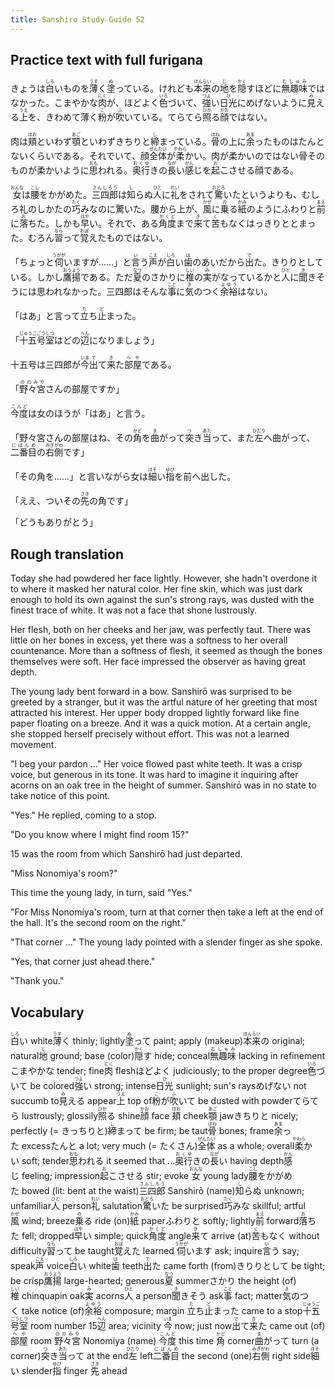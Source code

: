 ```yaml
---
title: Sanshiro Study Guide 52
---
```


## Practice text with full furigana

<p>
きょうは<ruby><rb>白</rb><rt>しろ</rt></ruby>いものを<ruby><rb>薄</rb><rt>うす</rt></ruby>く<ruby><rb>塗</rb><rt>ぬ</rt></ruby>っている。けれども<ruby><rb>本来</rb><rt>ほんらい</rt></ruby>の<ruby><rb>地</rb><rt>じ</rt></ruby>を<ruby><rb>隠</rb><rt>かく</rt></ruby>すほどに<ruby><rb>無趣味</rb><rt>むしゅみ</rt></ruby>ではなかった。こまやかな<ruby><rb>肉</rb><rt>にく</rt></ruby>が、ほどよく<ruby><rb>色</rb><rt>いろ</rt></ruby>づいて、<ruby><rb>強</rb><rt>つよ</rt></ruby>い<ruby><rb>日光</rb><rt>ひ</rt></ruby>にめげないように<ruby><rb>見</rb><rt>み</rt></ruby>える<ruby><rb>上</rb><rt>うえ</rt></ruby>を、きわめて薄く<ruby><rb>粉</rb><rt>こ</rt></ruby>が<ruby><rb>吹</rb><rt>ふ</rt></ruby>いている。てらてら<ruby><rb>照</rb><rt>ひか</rt></ruby>る<ruby><rb>顔</rb><rt>かお</rt></ruby>ではない。
</p>

<p>
肉は<ruby><rb>頬</rb><rt>ほお</rt></ruby>といわず<ruby><rb>顎</rb><rt>あご</rt></ruby>といわずきちりと<ruby><rb>締</rb><rt>し</rt></ruby>まっている。<ruby><rb>骨</rb><rt>ほね</rt></ruby>の上に<ruby><rb>余</rb><rt>あま</rt></ruby>ったものはたんとないくらいである。それでいて、顔<ruby><rb>全体</rb><rt>ぜんたい</rt></ruby>が<ruby><rb>柔</rb><rt>やわら</rt></ruby>かい。肉が柔かいのではない骨そのものが柔かいように<ruby><rb>思</rb><rt>おも</rt></ruby>われる。<ruby><rb>奥行</rb><rt>おくゆ</rt></ruby>きの<ruby><rb>長</rb><rt>なが</rt></ruby>い<ruby><rb>感</rb><rt>かん</rt></ruby>じを<ruby><rb>起</rb><rt>お</rt></ruby>こさせる顔である。
</p>

<p>
<ruby><rb>女</rb><rt>おんな</rt></ruby>は<ruby><rb>腰</rb><rt>こし</rt></ruby>をかがめた。<ruby><rb>三四郎</rb><rt>さんしろう</rt></ruby>は<ruby><rb>知</rb><rt>し</rt></ruby>らぬ<ruby><rb>人</rb><rt>ひと</rt></ruby>に<ruby><rb>礼</rb><rt>れい</rt></ruby>をされて<ruby><rb>驚</rb><rt>おどろ</rt></ruby>いたというよりも、むしろ礼のしかたの<ruby><rb>巧</rb><rt>たく</rt></ruby>みなのに驚いた。腰から上が、<ruby><rb>風</rb><rt>かぜ</rt></ruby>に<ruby><rb>乗</rb><rt>の</rt></ruby>る<ruby><rb>紙</rb><rt>かみ</rt></ruby>のようにふわりと<ruby><rb>前</rb><rt>まえ</rt></ruby>に<ruby><rb>落</rb><rt>お</rt></ruby>ちた。しかも<ruby><rb>早</rb><rt>はや</rt></ruby>い。それで、ある<ruby><rb>角度</rb><rt>かくど</rt></ruby>まで<ruby><rb>来</rb><rt>き</rt></ruby>て<ruby><rb>苦</rb><rt>く</rt></ruby>もなくはっきりととまった。むろん<ruby><rb>習</rb><rt>なら</rt></ruby>って<ruby><rb>覚</rb><rt>おぼ</rt></ruby>えたものではない。
</p>

<p>
「ちょっと<ruby><rb>伺</rb><rt>うかが</rt></ruby>いますが……」と<ruby><rb>言</rb><rt>い</rt></ruby>う<ruby><rb>声</rb><rt>こえ</rt></ruby>が<ruby><rb>白</rb><rt>しろ</rt></ruby>い<ruby><rb>歯</rb><rt>は</rt></ruby>のあいだから<ruby><rb>出</rb><rt>で</rt></ruby>た。きりりとしている。しかし<ruby><rb>鷹揚</rb><rt>おうよう</rt></ruby>である。ただ<ruby><rb>夏</rb><rt>なつ</rt></ruby>のさかりに<ruby><rb>椎</rb><rt>しい</rt></ruby>の<ruby><rb>実</rb><rt>み</rt></ruby>がなっているかと<ruby><rb>人</rb><rt>ひと</rt></ruby>に<ruby><rb>聞</rb><rt>き</rt></ruby>きそうには思われなかった。三四郎はそんな<ruby><rb>事</rb><rt>こと</rt></ruby>に<ruby><rb>気</rb><rt>き</rt></ruby>のつく<ruby><rb>余裕</rb><rt>よゆう</rt></ruby>はない。
</p>

<p>
「はあ」と言って<ruby><rb>立</rb><rt>た</rt></ruby>ち<ruby><rb>止</rb><rt>ど</rt></ruby>まった。
</p>

<p>
「<ruby><rb>十五</rb><rt>じゅうご</rt></ruby><ruby><rb>号室</rb><rt>ごうしつ</rt></ruby>はどの<ruby><rb>辺</rb><rt>へん</rt></ruby>になりましょう」
</p>

<p>
十五号は三四郎が<ruby><rb>今</rb><rt>いま</rt></ruby><ruby><rb>出</rb><rt>で</rt></ruby>て<ruby><rb>来</rb><rt>き</rt></ruby>た<ruby><rb>部屋</rb><rt>へや</rt></ruby>である。
</p>

<p>
「<ruby><rb>野々宮</rb><rt>ののみや</rt></ruby>さんの部屋ですか」
</p>

<p>
<ruby><rb>今度</rb><rt>こんど</rt></ruby>は女のほうが「はあ」と言う。
</p>

<p>
「野々宮さんの部屋はね、その<ruby><rb>角</rb><rt>かど</rt></ruby>を<ruby><rb>曲</rb><rt>ま</rt></ruby>がって<ruby><rb>突</rb><rt>つ</rt></ruby>き<ruby><rb>当</rb><rt>あた</rt></ruby>って、また<ruby><rb>左</rb><rt>ひだり</rt></ruby>へ曲がって、<ruby><rb>二番目</rb><rt>にばんめ</rt></ruby>の<ruby><rb>右側</rb><rt>みぎがわ</rt></ruby>です」
</p>

<p>
「その角を……」と言いながら女は<ruby><rb>細</rb><rt>ほそ</rt></ruby>い<ruby><rb>指</rb><rt>ゆび</rt></ruby>を前へ出した。
</p>

<p>
「ええ、ついその<ruby><rb>先</rb><rt>さき</rt></ruby>の角です」
</p>

「どうもありがとう」


## Rough translation

Today she had powdered her face lightly. However, she hadn't overdone it to where it masked her natural color. Her fine skin, which was just dark enough to hold its own against the sun's strong rays, was dusted with the finest trace of white. It was not a face that shone lustrously.

Her flesh, both on her cheeks and her jaw, was perfectly taut. There was little on her bones in excess, yet there was a softness to her overall countenance. More than a softness of flesh, it seemed as though the bones themselves were soft. Her face impressed the observer as having great depth.

The young lady bent forward in a bow. Sanshirō was surprised to be greeted by a stranger, but it was the artful nature of her greeting that most attracted his interest. Her upper body dropped lightly forward like fine paper floating on a breeze. And it was a quick motion. At a certain angle, she stopped herself precisely without effort. This was not a learned movement. 

"I beg your pardon ..." Her voice flowed past white teeth. It was a crisp voice, but generous in its tone. It was hard to imagine it inquiring after acorns on an oak tree in the height of summer. Sanshirō was in no state to take notice of this point.

"Yes." He replied, coming to a stop.

"Do you know where I might find room 15?"

15 was the room from which Sanshirō had just departed.

"Miss Nonomiya's room?"

This time the young lady, in turn, said "Yes."

"For Miss Nonomiya's room, turn at that corner then take a left at the end of the hall. It's the second room on the right."

"That corner ..." The young lady pointed with a slender finger as she spoke.

"Yes, that corner just ahead there."

"Thank you."           


## Vocabulary

<p>
<span class="vocabstudy"><ruby><rb>白</rb><rt>しろ</rt></ruby>い&nbsp;white</span><span class="vocabstudy"><ruby><rb>薄</rb><rt>うす</rt></ruby>く&nbsp;thinly; lightly</span><span class="vocabstudy"><ruby><rb>塗</rb><rt>ぬ</rt></ruby>って&nbsp;paint; apply (makeup)</span><span class="vocabstudy"><ruby><rb>本来</rb><rt>ほんらい</rt></ruby>の&nbsp;original; natural</span><span class="vocabstudy"><ruby><rb>地</rb><rt>じ</rt></ruby>&nbsp;ground; base (color)</span><span class="vocabstudy"><ruby><rb>隠</rb><rt>かく</rt></ruby>す&nbsp;hide; conceal</span><span class="vocabstudy"><ruby><rb>無趣味</rb><rt>むしゅみ</rt></ruby>&nbsp;lacking in refinement</span><span class="vocabstudy">こまやかな&nbsp;tender; fine</span><span class="vocabstudy"><ruby><rb>肉</rb><rt>にく</rt></ruby>&nbsp;flesh</span><span class="vocabstudy">ほどよく&nbsp;judiciously; to the proper degree</span><span class="vocabstudy"><ruby><rb>色</rb><rt>いろ</rt></ruby>づいて&nbsp;be colored</span><span class="vocabstudy"><ruby><rb>強</rb><rt>つよ</rt></ruby>い&nbsp;strong; intense</span><span class="vocabstudy"><ruby><rb>日光</rb><rt>ひ</rt></ruby>&nbsp;sunlight; sun's rays</span><span class="vocabstudy">めげない&nbsp;not succumb to</span><span class="vocabstudy"><ruby><rb>見</rb><rt>み</rt></ruby>える&nbsp;appear</span><span class="vocabstudy"><ruby><rb>上</rb><rt>うえ</rt></ruby>&nbsp;top of</span><span class="vocabstudy"><ruby><rb>粉</rb><rt>こ</rt></ruby>が<ruby><rb>吹</rb><rt>ふ</rt></ruby>いて&nbsp;be dusted with powder</span><span class="vocabstudy">てらてら&nbsp;lustrously; glossily</span><span class="vocabstudy"><ruby><rb>照</rb><rt>ひか</rt></ruby>る&nbsp;shine</span><span class="vocabstudy"><ruby><rb>顔</rb><rt>かお</rt></ruby>&nbsp;face</span>
<span class="vocabstudy"><ruby><rb>頬</rb><rt>ほお</rt></ruby>&nbsp;cheek</span><span class="vocabstudy"><ruby><rb>顎</rb><rt>あご</rt></ruby>&nbsp;jaw</span><span class="vocabstudy">きちりと&nbsp;nicely; perfectly (= きっちりと)</span><span class="vocabstudy"><ruby><rb>締</rb><rt>し</rt></ruby>まって&nbsp;be firm; be taut</span><span class="vocabstudy"><ruby><rb>骨</rb><rt>ほね</rt></ruby>&nbsp;bones; frame</span><span class="vocabstudy"><ruby><rb>余</rb><rt>あま</rt></ruby>った&nbsp;excess</span><span class="vocabstudy">たんと&nbsp;a lot; very much (= たくさん)</span><span class="vocabstudy"><ruby><rb>全体</rb><rt>ぜんたい</rt></ruby>&nbsp;as a whole; overall</span><span class="vocabstudy"><ruby><rb>柔</rb><rt>やわら</rt></ruby>かい&nbsp;soft; tender</span><span class="vocabstudy"><ruby><rb>思</rb><rt>おも</rt></ruby>われる&nbsp;it seemed that ...</span><span class="vocabstudy"><ruby><rb>奥行</rb><rt>おくゆ</rt></ruby>きの<ruby><rb>長</rb><rt>なが</rt></ruby>い&nbsp;having depth</span><span class="vocabstudy"><ruby><rb>感</rb><rt>かん</rt></ruby>じ&nbsp;feeling; impression</span><span class="vocabstudy"><ruby><rb>起</rb><rt>お</rt></ruby>こさせる&nbsp;stir; evoke</span>
<span class="vocabstudy"><ruby><rb>女</rb><rt>おんな</rt></ruby>&nbsp;young lady</span><span class="vocabstudy"><ruby><rb>腰</rb><rt>こし</rt></ruby>をかがめた&nbsp;bowed (lit: bent at the waist)</span><span class="vocabstudy"><ruby><rb>三四郎</rb><rt>さんしろう</rt></ruby>&nbsp;Sanshirō (name)</span><span class="vocabstudy"><ruby><rb>知</rb><rt>し</rt></ruby>らぬ&nbsp;unknown; unfamiliar</span><span class="vocabstudy"><ruby><rb>人</rb><rt>ひと</rt></ruby>&nbsp;person</span><span class="vocabstudy"><ruby><rb>礼</rb><rt>れい</rt></ruby>&nbsp;salutation</span><span class="vocabstudy"><ruby><rb>驚</rb><rt>おどろ</rt></ruby>いた&nbsp;be surprised</span><span class="vocabstudy"><ruby><rb>巧</rb><rt>たく</rt></ruby>みな&nbsp;skillful; artful</span><span class="vocabstudy"><ruby><rb>風</rb><rt>かぜ</rt></ruby>&nbsp;wind; breeze</span><span class="vocabstudy"><ruby><rb>乗</rb><rt>の</rt></ruby>る&nbsp;ride (on)</span><span class="vocabstudy"><ruby><rb>紙</rb><rt>かみ</rt></ruby>&nbsp;paper</span><span class="vocabstudy">ふわりと&nbsp;softly; lightly</span><span class="vocabstudy"><ruby><rb>前</rb><rt>まえ</rt></ruby>&nbsp;forward</span><span class="vocabstudy"><ruby><rb>落</rb><rt>お</rt></ruby>ちた&nbsp;fell; dropped</span><span class="vocabstudy"><ruby><rb>早</rb><rt>はや</rt></ruby>い&nbsp;simple; quick</span><span class="vocabstudy"><ruby><rb>角度</rb><rt>かくど</rt></ruby>&nbsp;angle</span><span class="vocabstudy"><ruby><rb>来</rb><rt>き</rt></ruby>て&nbsp;arrive (at)</span><span class="vocabstudy"><ruby><rb>苦</rb><rt>く</rt></ruby>もなく&nbsp;without difficulty</span><span class="vocabstudy"><ruby><rb>習</rb><rt>なら</rt></ruby>って&nbsp;be taught</span><span class="vocabstudy"><ruby><rb>覚</rb><rt>おぼ</rt></ruby>えた&nbsp;learned</span>
<span class="vocabstudy"><ruby><rb>伺</rb><rt>うかが</rt></ruby>います&nbsp;ask; inquire</span><span class="vocabstudy"><ruby><rb>言</rb><rt>い</rt></ruby>う&nbsp;say; speak</span><span class="vocabstudy"><ruby><rb>声</rb><rt>こえ</rt></ruby>&nbsp;voice</span><span class="vocabstudy"><ruby><rb>白</rb><rt>しろ</rt></ruby>い&nbsp;white</span><span class="vocabstudy"><ruby><rb>歯</rb><rt>は</rt></ruby>&nbsp;teeth</span><span class="vocabstudy"><ruby><rb>出</rb><rt>で</rt></ruby>た&nbsp;came forth (from)</span><span class="vocabstudy">きりりとして&nbsp;be tight; be crisp</span><span class="vocabstudy"><ruby><rb>鷹揚</rb><rt>おうよう</rt></ruby>&nbsp;large-hearted; generous</span><span class="vocabstudy"><ruby><rb>夏</rb><rt>なつ</rt></ruby>&nbsp;summer</span><span class="vocabstudy">さかり&nbsp;the height (of)</span><span class="vocabstudy"><ruby><rb>椎</rb><rt>しい</rt></ruby>&nbsp;chinquapin oak</span><span class="vocabstudy"><ruby><rb>実</rb><rt>み</rt></ruby>&nbsp;acorns</span><span class="vocabstudy"><ruby><rb>人</rb><rt>ひと</rt></ruby>&nbsp;a person</span><span class="vocabstudy"><ruby><rb>聞</rb><rt>き</rt></ruby>きそう&nbsp;ask</span><span class="vocabstudy"><ruby><rb>事</rb><rt>こと</rt></ruby>&nbsp;fact; matter</span><span class="vocabstudy"><ruby><rb>気</rb><rt>き</rt></ruby>のつく&nbsp;take notice (of)</span><span class="vocabstudy"><ruby><rb>余裕</rb><rt>よゆう</rt></ruby>&nbsp;composure; margin</span>
<span class="vocabstudy"><ruby><rb>立</rb><rt>た</rt></ruby>ち<ruby><rb>止</rb><rt>ど</rt></ruby>まった&nbsp;came to a stop</span>
<span class="vocabstudy"><ruby><rb>十五</rb><rt>じゅうご</rt></ruby><ruby><rb>号室</rb><rt>ごうしつ</rt></ruby>&nbsp;room number 15</span><span class="vocabstudy"><ruby><rb>辺</rb><rt>へん</rt></ruby>&nbsp;area; vicinity</span>
<span class="vocabstudy"><ruby><rb>今</rb><rt>いま</rt></ruby>&nbsp;now; just now</span><span class="vocabstudy"><ruby><rb>出</rb><rt>で</rt></ruby>て<ruby><rb>来</rb><rt>き</rt></ruby>た&nbsp;came out (of)</span><span class="vocabstudy"><ruby><rb>部屋</rb><rt>へや</rt></ruby>&nbsp;room</span>
<span class="vocabstudy"><ruby><rb>野々宮</rb><rt>ののみや</rt></ruby>&nbsp;Nonomiya (name)</span>
<span class="vocabstudy"><ruby><rb>今度</rb><rt>こんど</rt></ruby>&nbsp;this time</span>
<span class="vocabstudy"><ruby><rb>角</rb><rt>かど</rt></ruby>&nbsp;corner</span><span class="vocabstudy"><ruby><rb>曲</rb><rt>ま</rt></ruby>がって&nbsp;turn (a corner)</span><span class="vocabstudy"><ruby><rb>突</rb><rt>つ</rt></ruby>き<ruby><rb>当</rb><rt>あた</rt></ruby>って&nbsp;at the end</span><span class="vocabstudy"><ruby><rb>左</rb><rt>ひだり</rt></ruby>&nbsp;left</span><span class="vocabstudy"><ruby><rb>二番目</rb><rt>にばんめ</rt></ruby>&nbsp;the second (one)</span><span class="vocabstudy"><ruby><rb>右側</rb><rt>みぎがわ</rt></ruby>&nbsp;right side</span>
<span class="vocabstudy"><ruby><rb>細</rb><rt>ほそ</rt></ruby>い&nbsp;slender</span><span class="vocabstudy"><ruby><rb>指</rb><rt>ゆび</rt></ruby>&nbsp;finger</span>
<span class="vocabstudy"><ruby><rb>先</rb><rt>さき</rt></ruby>&nbsp;ahead</span>
</p>
